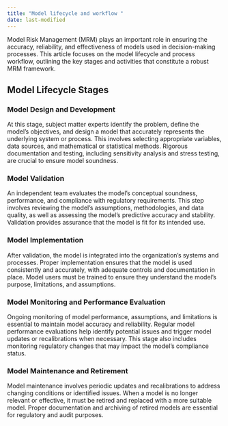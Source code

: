 ```yaml
---
title: "Model lifecycle and workflow "
date: last-modified
---
```


Model Risk Management (MRM) plays an important role in ensuring the accuracy, reliability, and effectiveness of models used in decision-making processes. This article focuses on the model lifecycle and process workflow, outlining the key stages and activities that constitute a robust MRM framework.

## Model Lifecycle Stages

### Model Design and Development

At this stage, subject matter experts identify the problem, define the model's objectives, and design a model that accurately represents the underlying system or process. This involves selecting appropriate variables, data sources, and mathematical or statistical methods. Rigorous documentation and testing, including sensitivity analysis and stress testing, are crucial to ensure model soundness.

### Model Validation

An independent team evaluates the model's conceptual soundness, performance, and compliance with regulatory requirements. This step involves reviewing the model's assumptions, methodologies, and data quality, as well as assessing the model's predictive accuracy and stability. Validation provides assurance that the model is fit for its intended use.

### Model Implementation

After validation, the model is integrated into the organization's systems and processes. Proper implementation ensures that the model is used consistently and accurately, with adequate controls and documentation in place. Model users must be trained to ensure they understand the model's purpose, limitations, and assumptions.

### Model Monitoring and Performance Evaluation

Ongoing monitoring of model performance, assumptions, and limitations is essential to maintain model accuracy and reliability. Regular model performance evaluations help identify potential issues and trigger model updates or recalibrations when necessary. This stage also includes monitoring regulatory changes that may impact the model's compliance status.

### Model Maintenance and Retirement

Model maintenance involves periodic updates and recalibrations to address changing conditions or identified issues. When a model is no longer relevant or effective, it must be retired and replaced with a more suitable model. Proper documentation and archiving of retired models are essential for regulatory and audit purposes.
